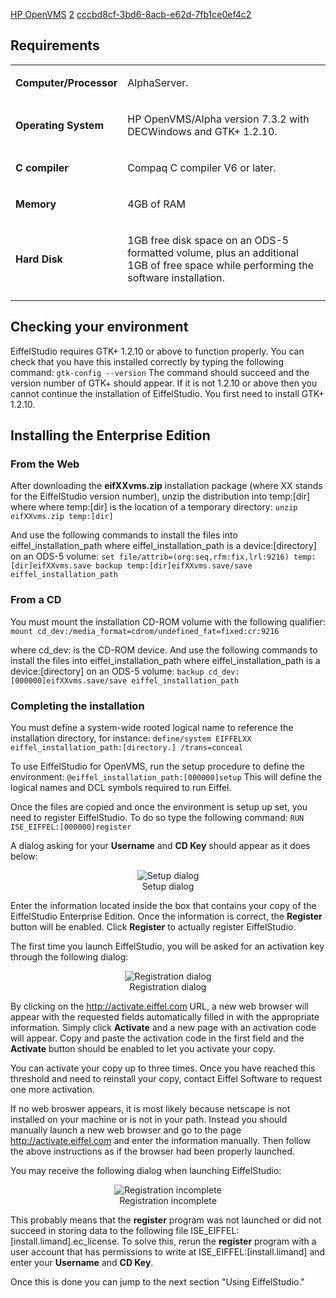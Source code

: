 [[Property:title|HP OpenVMS]]
[[Property:weight|2]]
[[Property:uuid|cccbd8cf-3bd6-8acb-e62d-7fb1ce0ef4c2]]
==Requirements==

{| class="doctable"
|- 
| '''Computer/Processor'''
| AlphaServer.
|- 
| '''Operating System'''
| HP OpenVMS/Alpha version 7.3.2 with DECWindows and GTK+ 1.2.10.
|- 
| '''C compiler'''
| Compaq C compiler V6 or later.
|- 
| '''Memory'''
| 4GB of RAM
|- 
| '''Hard Disk'''
| 1GB free disk space on an ODS-5 formatted volume, plus an additional 1GB of free space while performing the software installation.
|- 
|}


==Checking your environment==

EiffelStudio requires GTK+ 1.2.10 or above to function properly. You can check that you have this installed correctly by typing the following command:
<code>gtk-config --version</code>
The command should succeed and the version number of GTK+ should appear. If it is not 1.2.10 or above then you cannot continue the installation of EiffelStudio. You first need to install GTK+ 1.2.10.

==Installing the Enterprise Edition==

===From the Web===

After downloading the '''eifXXvms.zip''' installation package (where XX stands for the EiffelStudio version number), unzip the distribution into temp:[dir] where where temp:[dir] is the location of a temporary directory:
<code>unzip eifXXvms.zip temp:[dir]</code>

And use the following commands to install the files into eiffel_installation_path where eiffel_installation_path is a device:[directory] on an ODS-5 volume:
<code>set file/attrib=(org:seq,rfm:fix,lrl:9216) temp:[dir]eifXXvms.save
backup temp:[dir]eifXXvms.save/save eiffel_installation_path</code>

===From a CD===

You must mount the installation CD-ROM volume with the following qualifier:
<code>mount cd_dev:/media_format=cdrom/undefined_fat=fixed:cr:9216</code>

where cd_dev: is the CD-ROM device. And use the following commands to install the files into eiffel_installation_path where eiffel_installation_path is a device:[directory] on an ODS-5 volume:
<code>backup cd_dev:[000000]eifXXvms.save/save eiffel_installation_path</code>

===Completing the installation===

You must define a system-wide rooted logical name to reference the installation directory, for instance:
<code>define/system EIFFELXX eiffel_installation_path:[directory.] /trans=conceal</code>

To use EiffelStudio for OpenVMS, run the setup procedure to define the environment: 
<code>@eiffel_installation_path:[000000]setup</code>
This will define the logical names and DCL symbols required to run Eiffel.

Once the files are copied and once the environment is setup up set, you need to register EiffelStudio. To do so type the following command:
<code>RUN ISE_EIFFEL:[000000]register</code>

A dialog asking for your '''Username''' and '''CD Key''' should appear as it does below:

<center> [[Image:56--unix-setup|Setup dialog]] </center>

Enter the information located inside the box that contains your copy of the EiffelStudio Enterprise Edition. Once the information is correct, the '''Register''' button will be enabled. Click '''Register''' to actually register EiffelStudio.

The first time you launch EiffelStudio, you will be asked for an activation key through the following dialog:

<center> [[Image:56--unix-registration|Registration dialog]] </center>

By clicking on the [http://activate.eiffel.com http://activate.eiffel.com]  URL, a new web browser will appear with the requested fields automatically filled in with the appropriate information. Simply click '''Activate''' and a new page with an activation code will appear. Copy and paste the activation code in the first field and the '''Activate''' button should be enabled to let you activate your copy.

You can activate your copy up to three times. Once you have reached this threshold and need to reinstall your copy, contact Eiffel Software to request one more activation.

If no web broswer appears, it is most likely because netscape is not installed on your machine or is not in your path. Instead you should manually launch a new web browser and go to the page [http://activate.eiffel.com http://activate.eiffel.com]  and enter the information manually. Then follow the above instructions as if the browser had been properly launched.

You may receive the following dialog when launching EiffelStudio:

<center> [[Image:56--unix-registration-error|Registration incomplete]] </center>

This probably means that the '''register''' program was not launched or did not succeed in storing data to the following file ISE_EIFFEL:[install.limand].ec_license. To solve this, rerun the '''register''' program with a user account that has permissions to write at ISE_EIFFEL:[install.limand] and enter your '''Username''' and '''CD Key'''.

Once this is done you can jump to the next section "Using EiffelStudio."




